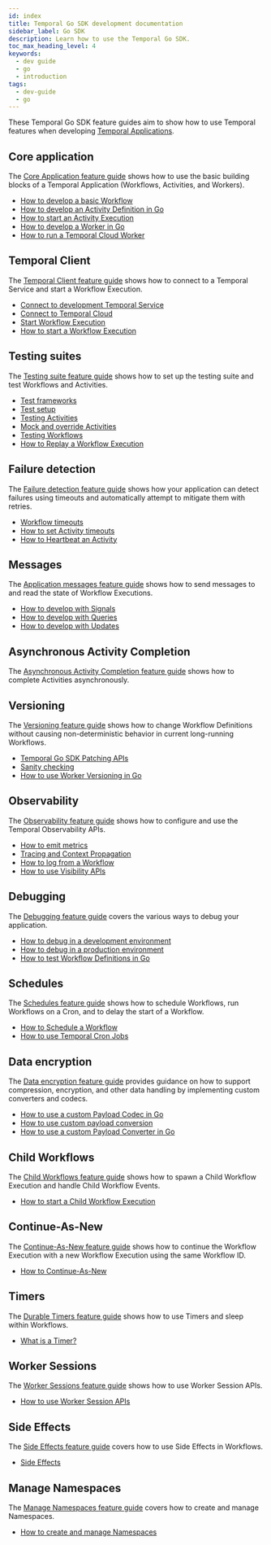 ```yaml
---
id: index
title: Temporal Go SDK development documentation
sidebar_label: Go SDK
description: Learn how to use the Temporal Go SDK.
toc_max_heading_level: 4
keywords:
  - dev guide
  - go
  - introduction
tags:
  - dev-guide
  - go
---
```


These Temporal Go SDK feature guides aim to show how to use Temporal features when developing [Temporal Applications](/temporal#temporal-application).

## Core application

The [Core Application feature guide](/develop/go/core-application) shows how to use the basic building blocks of a Temporal Application (Workflows, Activities, and Workers).

- [How to develop a basic Workflow](/develop/go/core-application#develop-workflows)
- [How to develop an Activity Definition in Go](/develop/go/core-application#activity-definition)
- [How to start an Activity Execution](/develop/go/core-application#activity-execution)
- [How to develop a Worker in Go](/develop/go/core-application#develop-worker)
- [How to run a Temporal Cloud Worker](/develop/go/core-application#run-a-temporal-cloud-worker)

## Temporal Client

The [Temporal Client feature guide](/develop/go/temporal-clients) shows how to connect to a Temporal Service and start a Workflow Execution.

- [Connect to development Temporal Service](/develop/go/temporal-clients#connect-to-development-service)
- [Connect to Temporal Cloud](/develop/go/temporal-clients#connect-to-temporal-cloud)
- [Start Workflow Execution](/develop/go/temporal-clients#start-workflow-execution)
- [How to start a Workflow Execution](/develop/go/temporal-clients#start-workflow-execution)

## Testing suites

The [Testing suite feature guide](/develop/go/test-suites) shows how to set up the testing suite and test Workflows and Activities.

- [Test frameworks](/develop/go/test-suites#test-frameworks)
- [Test setup](/develop/go/test-suites#test-setup)
- [Testing Activities](/develop/go/test-suites#test-activities)
- [Mock and override Activities](/develop/go/test-suites#mock-and-override-activities)
- [Testing Workflows](/develop/go/test-suites#test-workflows)
- [How to Replay a Workflow Execution](/develop/go/test-suites#replay)

## Failure detection

The [Failure detection feature guide](/develop/go/failure-detection) shows how your application can detect failures using timeouts and automatically attempt to mitigate them with retries.

- [Workflow timeouts](/develop/go/failure-detection#workflow-timeouts)
- [How to set Activity timeouts](/develop/go/failure-detection#activity-timeouts)
- [How to Heartbeat an Activity](/develop/go/failure-detection#activity-heartbeats)

## Messages

The [Application messages feature guide](/develop/go/messages) shows how to send messages to and read the state of Workflow Executions.

- [How to develop with Signals](/develop/go/messages#signals)
- [How to develop with Queries](/develop/go/messages#queries)
- [How to develop with Updates](/develop/go/messages#updates)


## Asynchronous Activity Completion

The [Asynchronous Activity Completion feature guide](/develop/go/asynchronous-activity-completion) shows how to complete Activities asynchronously.

## Versioning

The [Versioning feature guide](/develop/go/versioning) shows how to change Workflow Definitions without causing non-deterministic behavior in current long-running Workflows.

- [Temporal Go SDK Patching APIs](/develop/go/versioning#patching)
- [Sanity checking](/develop/go/versioning#sanity-checking)
- [How to use Worker Versioning in Go](/develop/go/versioning#worker-versioning)

## Observability

The [Observability feature guide](/develop/go/observability) shows how to configure and use the Temporal Observability APIs.

- [How to emit metrics](/develop/go/observability#metrics)
- [Tracing and Context Propagation](/develop/go/observability#tracing-and-context-propogation)
- [How to log from a Workflow](/develop/go/observability#logging)
- [How to use Visibility APIs](/develop/go/observability#visibility)

## Debugging

The [Debugging feature guide](/develop/go/debugging) covers the various ways to debug your application.

- [How to debug in a development environment](/develop/go/debugging#debug-in-a-development-environment)
- [How to debug in a production environment](/develop/go/debugging#debug-in-a-production-environment)
- [How to test Workflow Definitions in Go](/develop/go/debugging#testing-and-debugging)

## Schedules

The [Schedules feature guide](/develop/go/schedules) shows how to schedule Workflows, run Workflows on a Cron, and to delay the start of a Workflow.

- [How to Schedule a Workflow](/develop/go/schedules#schedule-a-workflow)
- [How to use Temporal Cron Jobs](/develop/go/schedules#temporal-cron-jobs)

## Data encryption

The [Data encryption feature guide](/develop/go/data-encryption) provides guidance on how to support compression, encryption, and other data handling by implementing custom converters and codecs.

- [How to use a custom Payload Codec in Go](/develop/go/data-encryption#custom-payload-codec)
- [How to use custom payload conversion](/develop/go/data-encryption#custom-payload-conversion)
- [How to use a custom Payload Converter in Go](/develop/go/data-encryption#custom-payload-converter)

## Child Workflows

The [Child Workflows feature guide](/develop/go/child-workflows) shows how to spawn a Child Workflow Execution and handle Child Workflow Events.

- [How to start a Child Workflow Execution](/develop/go/child-workflows#child-workflows)

## Continue-As-New

The [Continue-As-New feature guide](/develop/go/continue-as-new) shows how to continue the Workflow Execution with a new Workflow Execution using the same Workflow ID.

- [How to Continue-As-New](/develop/go/continue-as-new#continue-as-new)

## Timers

The [Durable Timers feature guide](/develop/go/timers) shows how to use Timers and sleep within Workflows.

- [What is a Timer?](/develop/go/timers#timers)

## Worker Sessions

The [Worker Sessions feature guide](/develop/go/sessions) shows how to use Worker Session APIs.

- [How to use Worker Session APIs](/develop/go/sessions#worker-sessions)

## Side Effects

The [Side Effects feature guide](/develop/go/side-effects) covers how to use Side Effects in Workflows.

- [Side Effects](/develop/go/side-effects#side-effects)

## Manage Namespaces

The [Manage Namespaces feature guide](/develop/go/namespaces) covers how to create and manage Namespaces.

- [How to create and manage Namespaces](/develop/go/namespaces#namespaces)
